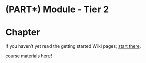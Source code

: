 # (PART\*) Module - Tier 2 {-}

# Chapter

If you haven't yet read the getting started Wiki pages; [start there](https://www.ottrproject.org/getting_started.html).

course materials here!